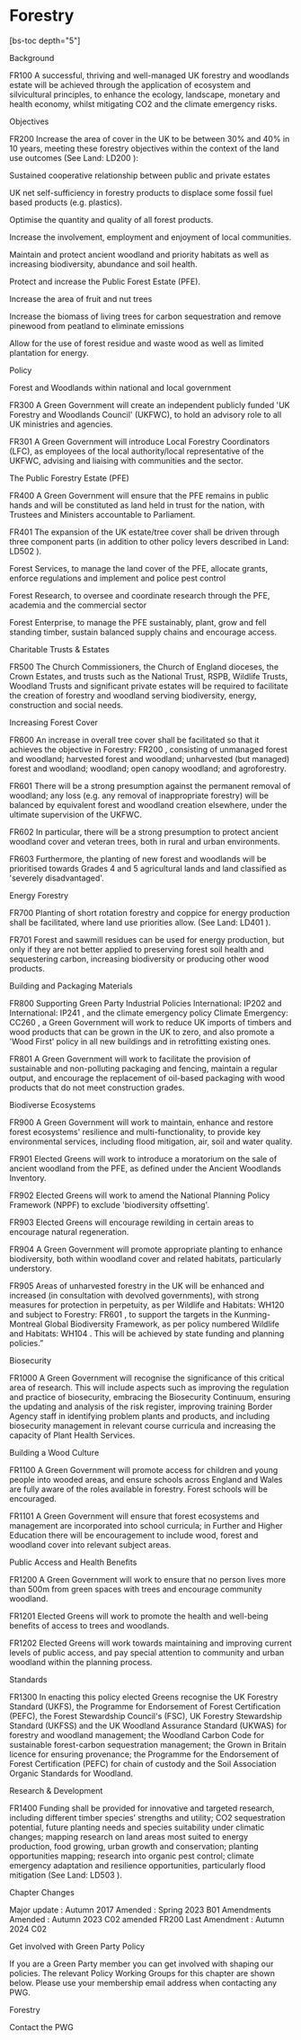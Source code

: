 # Forestry

[bs-toc depth="5"]

Background

FR100
A successful, thriving and well-managed UK forestry and woodlands estate will be achieved through the application of ecosystem and silvicultural principles, to enhance the ecology, landscape, monetary and health economy, whilst mitigating CO2 and the climate emergency risks.

Objectives

FR200
Increase the area of cover in the UK to be between 30% and 40% in 10 years, meeting these forestry objectives within the context of the land use outcomes (See
Land: LD200
):

Sustained cooperative relationship between public and private estates

UK net self-sufficiency in forestry products to displace some fossil fuel based products (e.g. plastics).

Optimise the quantity and quality of all forest products.

Increase the involvement, employment and enjoyment of local communities.

Maintain and protect ancient woodland and priority habitats as well as increasing biodiversity, abundance and soil health.

Protect and increase the Public Forest Estate (PFE).

Increase the area of fruit and nut trees

Increase the biomass of living trees for carbon sequestration and remove pinewood from peatland to eliminate emissions

Allow for the use of forest residue and waste wood as well as limited plantation for energy.

Policy

Forest and Woodlands within national and local government

FR300
A Green Government will create an independent publicly funded 'UK Forestry and Woodlands Council' (UKFWC), to hold an advisory role to all UK ministries and agencies.

FR301
A Green Government will introduce Local Forestry Coordinators (LFC), as employees of the local authority/local representative of the UKFWC, advising and liaising with communities and the sector.

The Public Forestry Estate (PFE)

FR400
A Green Government will ensure that the PFE remains in public hands and will be constituted as land held in trust for the nation, with Trustees and Ministers accountable to Parliament.

FR401
The expansion of the UK estate/tree cover shall be driven through three component parts (in addition to other policy levers described in
Land: LD502
).

Forest Services, to manage the land cover of the PFE, allocate grants, enforce regulations and implement and police pest control

Forest Research, to oversee and coordinate research through the PFE, academia and the commercial sector

Forest Enterprise, to manage the PFE sustainably, plant, grow and fell standing timber, sustain balanced supply chains and encourage access.

Charitable Trusts & Estates

FR500
The Church Commissioners, the Church of England dioceses, the Crown Estates, and trusts such as the National Trust, RSPB, Wildlife Trusts, Woodland Trusts and significant private estates will be required to facilitate the creation of forestry and woodland serving biodiversity, energy, construction and social needs.

Increasing Forest Cover

FR600
An increase in overall tree cover shall be facilitated so that it achieves the objective in
Forestry: FR200
, consisting of unmanaged forest and woodland; harvested forest and woodland; unharvested (but managed) forest and woodland; woodland; open canopy woodland; and agroforestry.

FR601
There will be a strong presumption against the permanent removal of woodland; any loss (e.g. any removal of inappropriate forestry) will be balanced by equivalent forest and woodland creation elsewhere, under the ultimate supervision of the UKFWC.

FR602
In particular, there will be a strong presumption to protect ancient woodland cover and veteran trees, both in rural and urban environments.

FR603
Furthermore, the planting of new forest and woodlands will be prioritised towards Grades 4 and 5 agricultural lands and land classified as 'severely disadvantaged'.

Energy Forestry

FR700
Planting of short rotation forestry and coppice for energy production shall be facilitated, where land use priorities allow. (See
Land: LD401
).

FR701
Forest and sawmill residues can be used for energy production, but only if they are not better applied to preserving forest soil health and sequestering carbon, increasing biodiversity or producing other wood products.

Building and Packaging Materials

FR800
Supporting Green Party Industrial Policies
International: IP202
and
International: IP241
, and the climate emergency policy
Climate Emergency: CC260
, a Green Government will work to reduce UK imports of timbers and wood products that can be grown in the UK to zero, and also promote a 'Wood First' policy in all new buildings and in retrofitting existing ones.

FR801
A Green Government will work to facilitate the provision of sustainable and non-polluting packaging and fencing, maintain a regular output, and encourage the replacement of oil-based packaging with wood products that do not meet construction grades.

Biodiverse Ecosystems

FR900
A Green Government will work to maintain, enhance and restore forest ecosystems' resilience and multi-functionality, to provide key environmental services, including flood mitigation, air, soil and water quality.

FR901
Elected Greens will work to introduce a moratorium on the sale of ancient woodland from the PFE, as defined under the Ancient Woodlands Inventory.

FR902
Elected Greens will work to amend the National Planning Policy Framework (NPPF) to exclude 'biodiversity offsetting'.

FR903
Elected Greens will encourage rewilding in certain areas to encourage natural regeneration.

FR904
A Green Government will promote appropriate planting to enhance biodiversity, both within woodland cover and related habitats, particularly understory.

FR905
Areas of unharvested forestry in the UK will be enhanced and increased (in consultation with devolved governments), with strong measures for protection in perpetuity, as per
Wildlife and Habitats: WH120
and subject to
Forestry: FR601
, to support the targets in the Kunming-Montreal Global Biodiversity Framework, as per policy numbered
Wildlife and Habitats: WH104
. This will be achieved by state funding and planning policies.”

Biosecurity

FR1000
A Green Government will recognise the significance of this critical area of research. This will include aspects such as improving the regulation and practice of biosecurity, embracing the Biosecurity Continuum, ensuring the updating and analysis of the risk register, improving training Border Agency staff in identifying problem plants and products, and including biosecurity management in relevant course curricula and increasing the capacity of Plant Health Services.

Building a Wood Culture

FR1100
A Green Government will promote access for children and young people into wooded areas, and ensure schools across England and Wales are fully aware of the roles available in forestry. Forest schools will be encouraged.

FR1101
A Green Government will ensure that forest ecosystems and management are incorporated into school curricula; in Further and Higher Education there will be encouragement to include wood, forest and woodland cover into relevant subject areas.

Public Access and Health Benefits

FR1200
A Green Government will work to ensure that no person lives more than 500m from green spaces with trees and encourage community woodland.

FR1201
Elected Greens will work to promote the health and well-being benefits of access to trees and woodlands.

FR1202
Elected Greens will work towards maintaining and improving current levels of public access, and pay special attention to community and urban woodland within the planning process.

Standards

FR1300
In enacting this policy elected Greens recognise the UK Forestry Standard (UKFS), the Programme for Endorsement of Forest Certification (PEFC), the Forest Stewardship Council's (FSC), UK Forestry Stewardship Standard (UKFSS) and the UK Woodland Assurance Standard (UKWAS) for forestry and woodland management; the Woodland Carbon Code for sustainable forest-carbon sequestration management; the Grown in Britain licence for ensuring provenance; the Programme for the Endorsement of Forest Certification (PEFC) for chain of custody and the Soil Association Organic Standards for Woodland.

Research & Development

FR1400
Funding shall be provided for innovative and targeted research, including different timber species’ strengths and utility; CO2 sequestration potential, future planting needs and species suitability under climatic changes; mapping research on land areas most suited to energy production, food growing, urban growth and conservation; planting opportunities mapping; research into organic pest control; climate emergency adaptation and resilience opportunities, particularly flood mitigation (See
Land: LD503
).

Chapter Changes

Major update
: Autumn 2017
Amended
: Spring 2023 B01 Amendments
Amended
: Autumn 2023 C02 amended FR200
Last Amendment
: Autumn 2024 C02

Get involved with Green Party Policy

If you are a Green Party member you can get involved with shaping our policies. The relevant Policy Working Groups for this chapter are shown below.
Please use your membership email address when contacting any PWG.

Forestry

Contact the PWG
